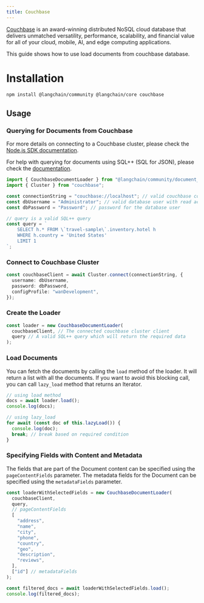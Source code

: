 ```yaml
---
title: Couchbase
---
```


[Couchbase](http://couchbase.com/) is an award-winning distributed NoSQL cloud database that delivers unmatched versatility, performance, scalability, and financial value for all of your cloud, mobile, AI, and edge computing applications.

This guide shows how to use load documents from couchbase database.

# Installation

```bash npm2yarn
npm install @langchain/community @langchain/core couchbase
```
## Usage

### Querying for Documents from Couchbase

For more details on connecting to a Couchbase cluster, please check the [Node.js SDK documentation](https://docs.couchbase.com/nodejs-sdk/current/howtos/managing-connections.html#connection-strings).

For help with querying for documents using SQL++ (SQL for JSON), please check the [documentation](https://docs.couchbase.com/server/current/n1ql/n1ql-language-reference/index.html).

```typescript
import { CouchbaseDocumentLoader } from "@langchain/community/document_loaders/web/couchbase";
import { Cluster } from "couchbase";

const connectionString = "couchbase://localhost"; // valid couchbase connection string
const dbUsername = "Administrator"; // valid database user with read access to the bucket being queried
const dbPassword = "Password"; // password for the database user

// query is a valid SQL++ query
const query = `
    SELECT h.* FROM \`travel-sample\`.inventory.hotel h 
    WHERE h.country = 'United States'
    LIMIT 1
`;
```
### Connect to Couchbase Cluster

```typescript
const couchbaseClient = await Cluster.connect(connectionString, {
  username: dbUsername,
  password: dbPassword,
  configProfile: "wanDevelopment",
});
```
### Create the Loader

```typescript
const loader = new CouchbaseDocumentLoader(
  couchbaseClient, // The connected couchbase cluster client
  query // A valid SQL++ query which will return the required data
);
```
### Load Documents

You can fetch the documents by calling the `load` method of the loader. It will return a list with all the documents. If you want to avoid this blocking call, you can call `lazy_load` method that returns an Iterator.

```typescript
// using load method
docs = await loader.load();
console.log(docs);
```
```typescript
// using lazy_load
for await (const doc of this.lazyLoad()) {
  console.log(doc);
  break; // break based on required condition
}
```

### Specifying Fields with Content and Metadata

The fields that are part of the Document content can be specified using the `pageContentFields` parameter.
The metadata fields for the Document can be specified using the `metadataFields` parameter.

```typescript
const loaderWithSelectedFields = new CouchbaseDocumentLoader(
  couchbaseClient,
  query,
  // pageContentFields
  [
    "address",
    "name",
    "city",
    "phone",
    "country",
    "geo",
    "description",
    "reviews",
  ],
  ["id"] // metadataFields
);

const filtered_docs = await loaderWithSelectedFields.load();
console.log(filtered_docs);
```
